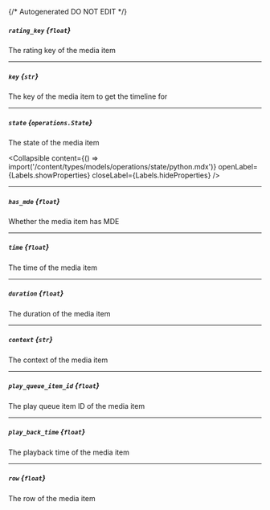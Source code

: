 {/* Autogenerated DO NOT EDIT  */}

##### `rating_key` *{`float`}*
The rating key of the media item

---
##### `key` *{`str`}*
The key of the media item to get the timeline for

---
##### `state` *{`operations.State`}*
The state of the media item

<Collapsible content={() => import('/content/types/models/operations/state/python.mdx')} openLabel={Labels.showProperties} closeLabel={Labels.hideProperties} />


---
##### `has_mde` *{`float`}*
Whether the media item has MDE

---
##### `time` *{`float`}*
The time of the media item

---
##### `duration` *{`float`}*
The duration of the media item

---
##### `context` *{`str`}*
The context of the media item

---
##### `play_queue_item_id` *{`float`}*
The play queue item ID of the media item

---
##### `play_back_time` *{`float`}*
The playback time of the media item

---
##### `row` *{`float`}*
The row of the media item


